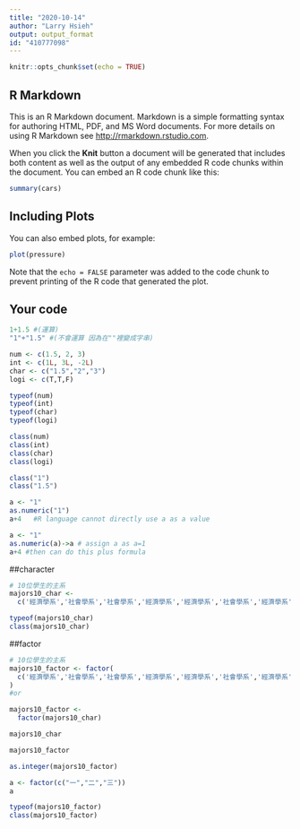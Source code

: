 ---
title: "2020-10-14"
author: "Larry Hsieh"
output: output_format
id: "410777098"
---

```{r setup, include=FALSE}
knitr::opts_chunk$set(echo = TRUE)
```

## R Markdown

This is an R Markdown document. Markdown is a simple formatting syntax for authoring HTML, PDF, and MS Word documents. For more details on using R Markdown see <http://rmarkdown.rstudio.com>.

When you click the **Knit** button a document will be generated that includes both content as well as the output of any embedded R code chunks within the document. You can embed an R code chunk like this:

```{r cars}
summary(cars)
```

## Including Plots

You can also embed plots, for example:

```{r pressure, echo=FALSE}
plot(pressure)
```

Note that the `echo = FALSE` parameter was added to the code chunk to prevent printing of the R code that generated the plot.

## Your code

```{r}
1+1.5 #(運算)
"1"+"1.5" #(不會運算 因為在""裡變成字串)
```
```{r}
num <- c(1.5, 2, 3)
int <- c(1L, 3L, -2L)
char <- c("1.5","2","3")
logi <- c(T,T,F)

typeof(num)
typeof(int)
typeof(char)
typeof(logi)
```



```{r}
class(num)
class(int)
class(char)
class(logi)
```

```{r}
class("1")
class("1.5")
```

```{r}
a <- "1"
as.numeric("1")
a+4   #R language cannot directly use a as a value

```
```{r}
a <- "1"
as.numeric(a)->a # assign a as a=1
a+4 #then can do this plus formula
```



##character
```{r}
# 10位學生的主系
majors10_char <-
  c('經濟學系','社會學系','社會學系','經濟學系','經濟學系','社會學系','經濟學系','經濟學系','經濟學系','社會學系')

typeof(majors10_char)
class(majors10_char)

```

##factor
```{r}
# 10位學生的主系
majors10_factor <- factor(
  c('經濟學系','社會學系','社會學系','經濟學系','經濟學系','社會學系','經濟學系','經濟學系','經濟學系','社會學系')
)
#or
```

```{r}
majors10_factor <- 
  factor(majors10_char)
```
```{r}
majors10_char
```

```{r}
majors10_factor
```
```{r}
as.integer(majors10_factor) 
```
```{r}
a <- factor(c("一","二","三"))
a
```

```{r}
typeof(majors10_factor)
class(majors10_factor)
```
